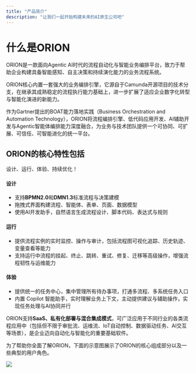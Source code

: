 ```yaml
---
title: "产品简介"
description: "让我们一起开始构建未来的AI原生公司吧"
---
```


# 什么是ORION

ORION是一款面向Agentic AI时代的流程自动化与智能业务编排平台，致力于帮助企业构建具备智能感知、自主决策和持续演化能力的业务流程系统。

ORION核心内置一套强大的业务编排引擎，它源自于Camunda开源项目的技术分支，在继承其成熟稳定的流程执行能力基础上，进一步扩展了适应企业数字化转型与智能化演进的新能力。

作为Gartner提出的BOAT能力落地实践（Business Orchestration and Automation Technology），ORION将流程编排引擎、低代码应用开发、AI辅助开发与Agentic智能体编排能力深度融合，为业务与技术团队提供一个可协同、可扩展、可信任、可智能进化的统一平台。

## ORION的核心特性包括

设计、运行、体验、持续优化！

#### 设计

- 支持**BPMN2.0**和**DMN1.3**标准流程与决策建模
- 拖拽式界面构建流程、智能体、表单、页面、数据模型
- 使用AI开发助手，自然语言生成流程设计、脚本代码、表达式与规则

#### 运行

- 提供流程实例的实时监控、操作与审计，包括流程图可视化追踪、历史轨迹、变量查看等能力
- 支持运行中流程的挂起、终止、跳转、重试、修复、迁移等高级操作，增强流程韧性与运维能力

#### 体验

- 提供统一的任务中心，集中管理所有待办事项，打通多流程、多系统任务入口
- 内置 Copilot 智能助手，实时理解业务上下文，主动提供建议与辅助操作，实现任务处理与AI协同并行

ORION支持**SaaS、私有化部署与混合集成模式**，可广泛应用于不同行业的各类流程应用中（包括但不限于审批流、运维流、IoT自动控制、数据驱动任务、AI交互等场景），是企业迈向自动化与智能化的重要基础软件。

<Note>
  为了帮助你全面了解ORION，下面的示意图展示了ORION的核心组成部分以及一些典型的用户角色。
</Note>

![](assets/20250727_201240_image.png)

